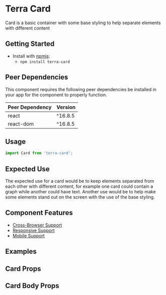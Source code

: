 


<Badge />

# Terra Card

Card is a basic container with some base styling to help separate elements with different content

## Getting Started

- Install with [npmjs](https://www.npmjs.com):
  - `npm install terra-card`

<!-- AUTO-GENERATED-CONTENT:START Peer Dependencies -->
## Peer Dependencies

This component requires the following peer dependencies be installed in your app for the component to properly function.

| Peer Dependency | Version |
|-|-|
| react | ^16.8.5 |
| react-dom | ^16.8.5 |

<!-- AUTO-GENERATED-CONTENT:END -->

## Usage

```jsx
import Card from 'terra-card';
```

## Expected Use

The expected use for a card would be to keep elements separated from each other with different content, for example one card could contain a graph while another could have text. Another use would be to help make some elements stand out on the screen with the use of the base styling.


## Component Features

 * [Cross-Browser Support](https://engineering.cerner.com/terra-ui/contributing/terra-ui/component-standards#cross-browser-support)
 * [Responsive Support](https://engineering.cerner.com/terra-ui/contributing/terra-ui/component-standards#responsive-support)
 * [Mobile Support](https://engineering.cerner.com/terra-ui/contributing/terra-ui/component-standards#mobile-support)

## Examples
<CardDefault title="Card basic example" />
<CardRaised title="Card basic raised example" />
<CardPadding title="Card plus Card Body with default padding" />
<CardPaddingVertical title="Card plus Card Body with only vertical padding" />
<CardPaddingHorizontal title="Card plus Card Body with only horizontal padding" />
<CardPaddingHR title="Card plus padded and non-padded children" />
<CardContentCentered title="Centered content inside card" />
<CardVisuallyHiddenText title="Card with Visually Hidden Text" />

## Card Props
<CardPropsTable />

## Card Body Props
<CardBodyPropsTable />